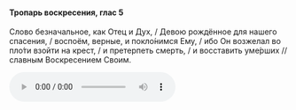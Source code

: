 #### Тропарь воскресения, глас 5

Слово безначальное, как Отец и Дух, / Девою рождённое для нашего спасения, / воспоём, верные, и покло́нимся Ему, / ибо Он возжелал во пло́ти взойти на крест, / и претерпеть смерть, / и восставить уме́рших // славным Воскресением Своим.

<audio controls>
    <source
        src="https://psmb-neos-resources.hb.bizmrg.com/target/psmb/927c6b419556e557681c3e6e9346aec7deb95235/glass5.mp3"
        type="audio/mpeg"
    />
</audio>
